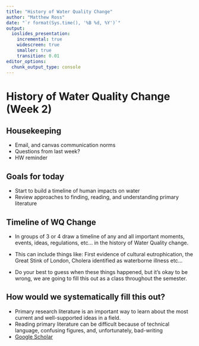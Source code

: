 ```yaml
---
title: "History of Water Quality Change"
author: "Matthew Ross"
date: "`r format(Sys.time(), '%B %d, %Y')`"
output:
  ioslides_presentation:
    incremental: true
    widescreen: true
    smaller: true
    transition: 0.01
editor_options: 
  chunk_output_type: console
---
```


<style>
slides > slide {
  overflow-x: auto !important;
  overflow-y: auto !important;
}
</style>

# History of Water Quality Change (Week 2)

## Housekeeping
- Email, and canvas communication norms
- Questions from last week?
- HW reminder

## Goals for today

- Start to build a timeline of human impacts on water
- Review approaches to finding, reading, and understanding primary literature

## Timeline of WQ Change

- In groups of 3 or 4 draw a timeline of any and all important moments, events,
ideas, regulations, etc... in the history of Water Quality change. 

- This can include things like: First evidence of cultural eutrophication, 
the Great Stink of London, Cholera identified as waterborne illness etc...

- Do your best to guess when these things happened, but it's okay to be wrong, we 
are going to fill this out as a class throughout the semester. 

## How would we systematically fill this out?

- Primary research literature is an important way to learn about the most 
current and well-supported ideas in a field.
- Reading primary literature can be difficult because of technical language,
confusing figures, and, unfortunately, bad-writing
- [Google Scholar](https://scholar.google.com/) 



